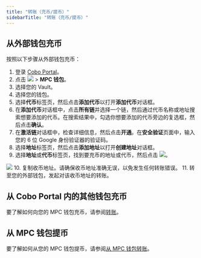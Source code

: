 ```yaml
---
title: "转账（充币/提币）"
sidebarTitle: "转账（充币/提币）"
---
```


## 从外部钱包充币

按照以下步骤从外部钱包充币：
1. 登录 [Cobo Portal](https://portal.cobo.com/login)。
2. 点击 <img src="/cn/images/mpc-wallet/wallets-icon.svg" className="icon"></img> > **MPC 钱包**。
3. 选择您的 Vault。
4. 选择您的钱包。
5. 选择**代币**标签页，然后点击**添加代币**以打开**添加代币**对话框。
6. 在**添加代币**对话框中，点击**所有链**并选择一个链，然后通过代币名称或地址搜索想要添加的代币。在搜索结果中，勾选你想要添加的代币旁边的复选框，然后点击**确认**。
7. 在**激活链**对话框中，检查详细信息，然后点击**开通**。在**安全验证**页面中，输入您的 6 位 Google 身份验证器的验证码。
8. 选择**地址**标签页，然后点击**添加地址**以打开**创建地址**对话框。
9. 选择**地址**或**代币**标签页，找到要充币的地址或代币，然后点击 <img src="/cn/images/mpc-wallet/icon_deposit.svg" className="icon"></img>。
<img src="/cn/images/mpc-wallet/deposit.png" className="screenshot_full_screen"/>
10. 复制收币地址。请确保收币地址准确无误，以免发生任何转账错误。
11. 转至您的外部钱包，发起对该收币地址的转账。

## 从 Cobo Portal 内的其他钱包充币

要了解如何向您的 MPC 钱包充币，请参阅[转账](/cn/portal/transfers/introduction)。

## 从 MPC 钱包提币

要了解如何从您的 MPC 钱包提币，请参阅[从 MPC 钱包转账](/cn/portal/transfers/from-mpc-wallets)。
